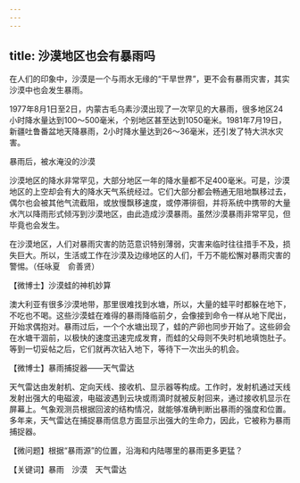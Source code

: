 ```yaml
---
---
---
```

title: 沙漠地区也会有暴雨吗
---




在人们的印象中，沙漠是一个与雨水无缘的“干旱世界”，更不会有暴雨灾害，其实沙漠中也会发生暴雨。

1977年8月1日至2日，内蒙古毛乌素沙漠出现了一次罕见的大暴雨，很多地区24小时降水量达到100～500毫米，个别地区甚至达到1050毫米。1981年7月19日，新疆吐鲁番盆地天降暴雨，2小时降水量达到26～36毫米，还引发了特大洪水灾害。

暴雨后，被水淹没的沙漠



沙漠地区的降水非常罕见，大部分地区一年的降水量都不足400毫米。可是，沙漠地区的上空却会有大的降水天气系统经过。它们大部分都会畅通无阻地飘移过去，偶尔也会被其他气流截阻，或放慢飘移速度，或停滞徘徊，并将系统中携带的大量水汽以降雨形式倾泻到沙漠地区，由此造成沙漠暴雨。虽然沙漠暴雨非常罕见，但毕竟也会发生。

在沙漠地区，人们对暴雨灾害的防范意识特别薄弱，灾害来临时往往措手不及，损失巨大。所以，生活或工作在沙漠及边缘地区的人们，千万不能松懈对暴雨灾害的警惕。（任咏夏　俞善贤）





【微博士】沙漠蛙的神机妙算

澳大利亚有很多沙漠地带，那里很难找到水塘，所以，大量的蛙平时都躲在地下，不吃也不喝。这些沙漠蛙在难得的暴雨降临前夕，会像接到命令一样从地下爬出，开始求偶抱对。暴雨过后，一个个水塘出现了，蛙的产卵也同步开始了。这些卵会在水塘干涸前，以极快的速度迅速完成发育，而蛙的父母则不失时机地填饱肚子。等到一切妥帖之后，它们就再次钻入地下，等待下一次出头的机会。

【微博士】暴雨捕捉器——天气雷达



天气雷达由发射机、定向天线、接收机、显示器等构成。工作时，发射机通过天线发射出强大的电磁波，电磁波遇到云块或雨滴时就被反射回来，通过接收机显示在屏幕上。气象观测员根据回波的结构情况，就能够准确判断出暴雨的强度和位置。多年来，天气雷达在捕捉暴雨信息方面显示出强大的生命力，因此，它被称为暴雨捕捉器。

【微问题】根据“暴雨源”的位置，沿海和内陆哪里的暴雨更多更猛？

【关键词】暴雨　沙漠　天气雷达